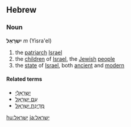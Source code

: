 ==Hebrew==
===Noun===
'''יִשְרָאֵל''' ''m'' (Yisra'el)

#the [[patriarch]] [[Israel]]
#the [[child|children]] of [[Israel]], the [[Jewish]] [[people]]
#the [[state]] of [[Israel]], both [[ancient]] and [[modern]]

====Related terms====
*[[ישראלי|יִשְרָאֵלִי]]
*[[עם ישראל|עַם יִשְרָאֵל]]
*[[מדינת ישראל|מְדִינַת יִשְרָאֵל]]

[[hu:ישראל]]
[[ja:ישראל]]